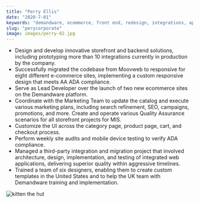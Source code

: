 ```yaml
---
title: "Perry Ellis"
date: "2020-7-01"
keywords: "demandware, ecommerce, front end, redesign, integrations, api, salesforce"
slug: "perycorporate"
image: images/perry-02.jpg
---
```

- Design and develop innovative storefront and backend solutions, including prototyping more than 10 integrations currently in production by the company.  
- Successfully migrated the codebase from Moovweb to responsive for eight different e-commerce sites, implementing a custom responsive design that meets AA ADA compliance.  
- Serve as Lead Developer over the launch of two new ecommerce sites on the Demandware platform.  
- Coordinate with the Marketing Team to update the catalog and execute various marketing plans, including search refinement, SEO, campaigns, promotions, and more.
Create and operate various Quality Assurance scenarios for all storefront projects for MIS.  
- Customize the UI across the category page, product page, cart, and checkout process.  
- Perform weekly site audits and mobile device testing to verify ADA compliance.  
- Managed a third-party integration and migration project that involved architecture, design, implementation, and testing of integrated web applications, delivering superior quality within aggressive timelines.  
- Trained a team of six designers, enabling them to create custom templates in the United States and to help the UK team with Demandware training and implementation.

![kitten the hut](../../perryellis/perry-01.png)